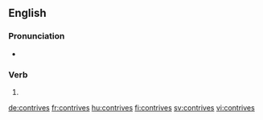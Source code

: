 ==English==

===Pronunciation===
* {{rhymes|aɪvz|lang=en}}

===Verb===
{{head|en|verb form}}

# {{en-third-person singular of|contrive}}

[[de:contrives]]
[[fr:contrives]]
[[hu:contrives]]
[[fi:contrives]]
[[sv:contrives]]
[[vi:contrives]]